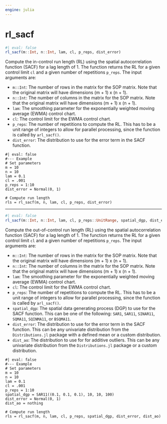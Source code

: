 ```yaml
---
engine: julia
---
```


# rl_sacf {#sec-doc}
    

::: {.callout-note appearance="simple" title="docblock" collapse=false}    


```julia
#| eval: false
rl_sacf(m::Int, n::Int, lam, cl, p_reps, dist_error)

```

Compute the in-control run length (RL) using the spatial autocorrelation function (SACF) for a lag length of 1. The function returns the RL for a given control limit `cl` and a given number of repetitions `p_reps`. The input arguments are:   
 
  * `m::Int`: The number of rows in the matrix for the SOP matrix. Note that the original matrix will have dimensions (m + 1) x (n + 1).
  * `n::Int`: The number of columns in the matrix for the SOP matrix. Note that the original matrix will have dimensions (m + 1) x (n + 1).
  * `lam`: The smoothing parameter for the exponentially weighted moving average (EWMA) control chart.
  * `cl`: The control limit for the EWMA control chart.
  * `p_reps`: The number of repetitions to compute the RL. This has to be a unit range of integers to allow for parallel processing, since the function is called by `arl_sacf()`.
  * `dist_error`: The distribution to use for the error term in the SACF function.

```julia-repl
#| eval: false
#--- Example
# Set parameters
m = 10
n = 10
lam = 0.1
cl = .001
p_reps = 1:10
dist_error = Normal(0, 1)

# Compute run length
rls = rl_sacf(m, n, lam, cl, p_reps, dist_error)

```



:::
    

 --- 
 
::: {.callout-note appearance="simple" title="docblock" collapse=false}    


```julia
#| eval: false
rl_sacf(m::Int, n::Int, lam, cl, p_reps::UnitRange, spatial_dgp, dist_error::UnivariateDistribution, dist_ao::Union{UnivariateDistribution, Nothing})

```

Compute the out-of-control run length (RL) using the spatial autocorrelation function (SACF) for a lag length of 1. The function returns the RL for a given control limit `cl` and a given number of repetitions `p_reps`. The input arguments are:  
 
  * `m::Int`: The number of rows in the matrix for the SOP matrix. Note that the original matrix will have dimensions (m + 1) x (n + 1).
  * `n::Int`: The number of columns in the matrix for the SOP matrix. Note that the original matrix will have dimensions (m + 1) x (n + 1).
  * `lam`: The smoothing parameter for the exponentially weighted moving average (EWMA) control chart.
  * `cl`: The control limit for the EWMA control chart.
  * `p_reps`: The number of repetitions to compute the RL. This has to be a unit range of integers to allow for parallel processing, since the function is called by `arl_sacf()`.
  * `spatial_dgp`: The spatial data generating process (DGP) to use for the SACF function. This can be one of the following: `SAR1`, `SAR11`, `SINAR11`, `SQMA11`, `SQINMA11`, or `BSQMA11`.
  * `dist_error`: The distribution to use for the error term in the SACF function. This can be any univariate distribution from the `Distributions.jl` package with a defined mean or a custom distribution.
  * `dist_ao`: The distribution to use for for additive outliers. This can be any univariate distribution from the `Distributions.jl` package or a custom distribution.

```julia-repl
#| eval: false
#--- Example
# Set parameters
m = 10
n = 10
lam = 0.1
cl = .001
p_reps = 1:10
spatial_dgp = SAR11((0.1, 0.1, 0.1), 10, 10, 100)
dist_error = Normal(0, 1)
dist_ao = nothing

# Compute run length
rls = rl_sacf(m, n, lam, cl, p_reps, spatial_dgp, dist_error, dist_ao)

```



:::
    

